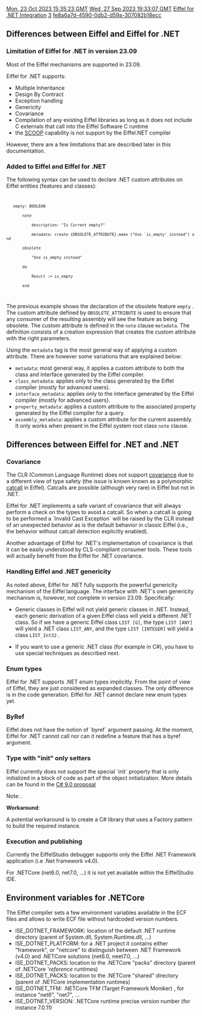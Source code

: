 [[Property:modification_date|Mon, 23 Oct 2023 15:35:23 GMT]]
[[Property:publication_date|Wed, 27 Sep 2023 19:33:07 GMT]]
[[Property:title|Eiffel for .NET Integration]]
[[Property:weight|3]]
[[Property:uuid|fe8a6a7d-4590-0db2-d59a-307082b18ecc]]
==Differences between Eiffel and Eiffel for .NET==

===Limitation of Eiffel for .NET in version 23.09===

Most of the Eiffel mechanisms are supported in 23.09. 

Eiffel for .NET supports:
* Multiple Inheritance
* Design By Contract
* Exception handling
* Genericity
* Covariance
* Compilation of any existing Eiffel libraries as long as it does not include C externals that call into the Eiffel Software C runtime
* the [[Concurrent_programming_with_SCOOP|SCOOP]] capability is not support by the Eiffel.NET compiler

However, there are a few limitations that are described later in this documentation.

===Added to Eiffel and Eiffel for .NET===

The following syntax can be used to declare .NET custom attributes on Eiffel entities (features and classes):
<code>
    empty: BOOLEAN
        note
            description: "Is Current empty?"
            metadata: create {OBSOLETE_ATTRIBUTE}.make ("Use `is_empty' instead") end
        obsolete
            "Use is_empty instead"
        do
            Result := is_empty
        end
</code>

The previous example shows the declaration of the obsolete feature <code> empty </code> . The custom attribute defined by <code>OBSOLETE_ATTRIBUTE</code> is used to ensure that any consumer of the resulting assembly will see the feature as being obsolete. The custom attribute is defined in the <code>note</code> clause <code>metadata</code>. The definition consists of a creation expression that creates the custom attribute with the right parameters. 

Using the <code>metadata</code> tag is the most general way of applying a custom attribute. There are however some variations that are explained below:
*<code>metadata</code>: most general way, it applies a custom attribute to both the class and interface generated by the Eiffel compiler.
*<code>class_metadata</code>: applies only to the class generated by the Eiffel compiler (mostly for advanced users).
*<code>interface_metadata</code>: applies only to the interface generated by the Eiffel compiler (mostly for advanced users).
*<code>property_metadata</code>: applies a custom attribute to the associated property generated by the Eiffel compiler for a query.
*<code>assembly_metadata</code>: applies a custom attribute for the current assembly. It only works when present in the Eiffel system root class <code>note</code> clause.

==Differences between Eiffel for .NET and .NET==

===Covariance===
The CLR (Common Language Runtime) does not support [[ET: Inheritance#Covariance and anchored declarations|covariance]] due to a different view of type safety (the issue is known known as a polymorphic [[ET: Inheritance#Catcalls|catcall]] in Eiffel). Catcalls are possible (although very rare) in Eiffel but not in .NET.

Eiffel for .NET implements a safe variant of covariance that will always perform a check on the types to avoid a catcall. So when a catcall is going to be performed a `Invalid Cast Exception` will be raised by the CLR instead of an unexpected behavior as is the default behavior in classic Eiffel (i.e., the behavior without catcall detection explicitly enabled). 

Another advantage of Eiffel for .NET's implementation of covariance is that it can be easily understood by CLS-compliant consumer tools. These tools will actually benefit from the Eiffel for .NET covariance. 

===Handling Eiffel and .NET genericity===
As noted above, Eiffel for .NET fully supports the powerful genericity mechanism of the Eiffel language. The interface with .NET's own genericity mechanism is, however, not complete in version 23.09. Specifically:

* Generic classes in Eiffel will not yield generic classes in .NET. Instead, each generic derivation of a given Eiffel class will yield a different .NET class. So if we have a generic Eiffel class  <code>LIST [G]</code>, the type  <code>LIST [ANY]</code> will yield a .NET class <code>LIST_ANY</code>, and the type  <code>LIST [INTEGER]</code> will yield a class <code>LIST_Int32</code> .

* If you want to use a generic .NET class (for example in C#), you have to use special techniques as described next.

{{Recommended|Read the [[Workaround Eiffel .NET limitations]] page to learn how to workaround such limitation. }}

===Enum types===
Eiffel for .NET supports .NET enum types implicitly. From the point of view of Eiffel, they are just considered as expanded classes. The only difference is in the code generation. Eiffel for .NET cannot declare new enum types yet. 

===ByRef===

Eiffel does not have the notion of `byref` argument passing. At the moment, Eiffel for .NET cannot call nor can it redefine a feature that has a byref argument. 

=== Type with "init" only setters===
Eiffel currently does not support the special `init` property that is only initialized in a block of code as part of the object initialization. More details can be found in the [https://learn.microsoft.com/en-us/dotnet/csharp/language-reference/proposals/csharp-9.0/init C# 9.0 proposal]

Note: {{inline-info|this section is mostly for .NETCore 6.0 and above}}.

'''Workaround''':

A potential workaround is to create a C# library that uses a Factory pattern to build the required instance.

===Execution and publishing ===
Currently the EiffelStudio debugger supports only the Eiffel .NET Framework application (i.e .Net framework v4.0).

For .NETCore (net6.0, net7.0, ...) it is not yet available within the EiffelStudio IDE.

{{recommended|Learn more how to publish, execute, debug, ... the Eiffel .NETCore application, with the [[Eiffel .NETCore execution]] page.}}

== Environment variables for .NETCore ==
The Eiffel compiler sets a few environment variables available in the ECF files and allows to write ECF file without hardcoded version numbers.

* ISE_DOTNET_FRAMEWORK:  location of the default .NET runtime directory (parent of System.dll, System.Runtime.dll, ...)
* ISE_DOTNET_PLATFORM: for a .NET project it contains either "framework", or "netcore" to distinguish between .NET Framework (v4.0) and .NETCore solutions (net6.0, neet7.0, ...)
* ISE_DOTNET_PACKS: location to the .NETCore "packs" directory (parent of .NETCore '''reference'' runtimes)
* ISE_DOTNET_PACKS: location to the .NETCore "shared" directory (parent of .NETCore implementation runtimes)
* ISE_DOTNET_TFM:  .NETCore TFM (Target Framework Moniker) , for instance "net6", "net7", ...
* ISE_DOTNET_VERSION:  .NETCore runtime precise version number (for instance 7.0.11)
